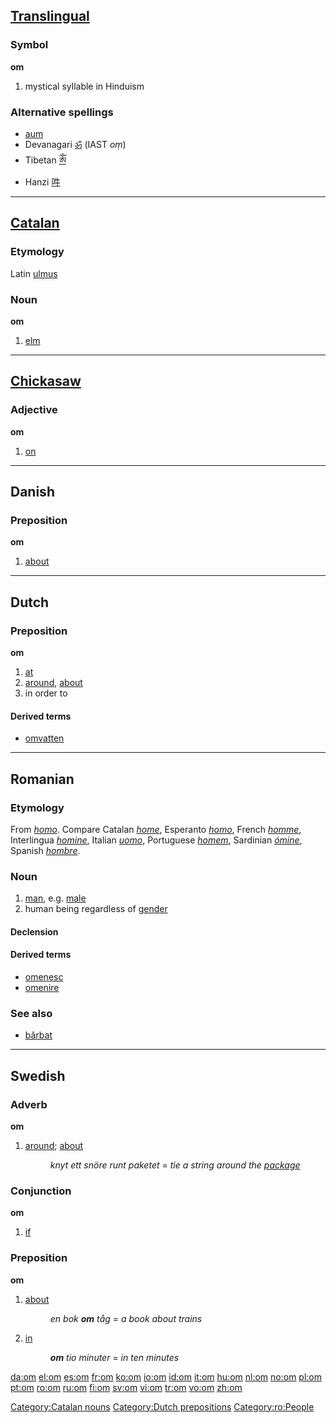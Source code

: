 {{see|OM|-om}}
==[[Translingual]]==
{{wikipedia|ॐ}}

===Symbol===
'''om'''

# mystical syllable in Hinduism

===Alternative spellings===
*[[aum]]
*Devanagari [[ॐ]] (IAST ''oṃ'')
*Tibetan [[ༀ]]
*Hanzi [[吽]]

----

==[[Catalan]]==

===Etymology===
Latin [[ulmus]]

===Noun===
'''om''' {{m}}

# [[elm]]

[[Category:Catalan nouns]]

----

==[[Chickasaw]]==

===Adjective===
'''om'''

# [[on]]

----

==Danish==

===Preposition===
'''om'''

# [[about]]

----

==Dutch==

===Preposition===
'''om'''

# [[at]]
# [[around]], [[about]]
# in order to

====Derived terms====
* [[omvatten]]

[[Category:Dutch prepositions]]

----

==Romanian==

===Etymology===
From {{L.|ro}} ''[[homo]]''. Compare Catalan ''[[home]]'', Esperanto ''[[homo]]'', French ''[[homme]]'', Interlingua ''[[homine]]'', Italian ''[[uomo]]'', Portuguese ''[[homem]]'', Sardinian ''[[ómine]]'', Spanish ''[[hombre]]''.

===Noun===
{{ro-noun|gend=m|pl=oameni}}

# [[man]], e.g. [[male]]
# human being regardless of [[gender]]

====Declension====
{{ro-noun-m|pl=oameni|def=omul}}

{{ro-noun-voc|pl=oameni|voc=omule}}

====Derived terms====
*[[omenesc]]
*[[omenire]]

===See also===
*[[bărbat]]

[[Category:ro:People]]

----

==Swedish==

===Adverb===
'''om'''

# [[around]]; [[about]]
#: ''knyt ett snöre runt paketet'' = ''tie a string around the [[package]]''

===Conjunction===
'''om'''

# [[if]]

===Preposition===
'''om'''

# [[about]]
#: ''en bok '''om''' tåg'' = ''a book about trains''
# [[in]] {{italbrac|when talking about time}}
#: '''''om''' tio minuter'' = ''in ten minutes''

[[da:om]]
[[el:om]]
[[es:om]]
[[fr:om]]
[[ko:om]]
[[io:om]]
[[id:om]]
[[it:om]]
[[hu:om]]
[[nl:om]]
[[no:om]]
[[pl:om]]
[[pt:om]]
[[ro:om]]
[[ru:om]]
[[fi:om]]
[[sv:om]]
[[vi:om]]
[[tr:om]]
[[vo:om]]
[[zh:om]]